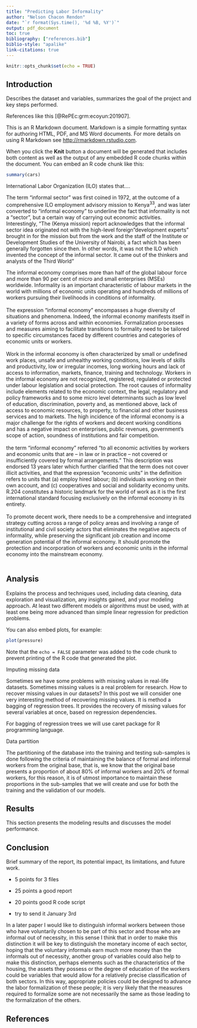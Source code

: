 ```yaml
---
title: "Predicting Labor Informality"
author: "Nelson Chacon Rendon"
date: "`r format(Sys.time(), '%d %B, %Y')`"
output: pdf_document
toc: true
bibliography: ["references.bib"]
biblio-style: "apalike"
link-citations: true
---
```


```r
knitr::opts_chunk$set(echo = TRUE)
```

## Introduction

Describes the dataset and variables, summarizes the goal of the project and key steps performed.

References like this [@RePEc:grm:ecoyun:201907].

This is an R Markdown document. Markdown is a simple formatting syntax for authoring HTML, PDF, and MS Word documents. For more details on using R Markdown see <http://rmarkdown.rstudio.com>.

When you click the **Knit** button a document will be generated that includes both content as well as the output of any embedded R code chunks within the document. You can embed an R code chunk like this:

```r
summary(cars)
```

International Labor Organization (ILO) states that....

The term "informal sector" was first coined in 1972, at the outcome of a comprehensive ILO employment advisory mission to Kenya^33^, and was later converted to "informal economy" to underline the fact that informality is not a "sector", but a certain way of carrying out economic activities. Interestingly, "The (Kenya mission) report acknowledges that the informal sector idea originated not with the high-level foreign "development experts" brought in for the mission but from the work and the staff of the Institute or Development Studies of the University of Nairobi, a fact which has been generally forgotten since then. In other words, it was not the ILO which invented the concept of the informal sector. It came out of the thinkers and analysts of the Third World"

The informal economy comprises more than half of the global labour force and more than 90 per cent of micro and small enterprises (MSEs) worldwide. Informality is an important characteristic of labour markets in the world with millions of economic units operating and hundreds of millions of workers pursuing their livelihoods in conditions of informality.\
\
The expression "informal economy" encompasses a huge diversity of situations and phenomena. Indeed, the informal economy manifests itself in a variety of forms across and within economies. Formalization processes and measures aiming to facilitate transitions to formality need to be tailored to specific circumstances faced by different countries and categories of economic units or workers.\
\
Work in the informal economy is often characterized by small or undefined work places, unsafe and unhealthy working conditions, low levels of skills and productivity, low or irregular incomes, long working hours and lack of access to information, markets, finance, training and technology. Workers in the informal economy are not recognized, registered, regulated or protected under labour legislation and social protection. The root causes of informality include elements related to the economic context, the legal, regulatory and policy frameworks and to some micro level determinants such as low level of education, discrimination, poverty and, as mentioned above, lack of access to economic resources, to property, to financial and other business services and to markets. The high incidence of the informal economy is a major challenge for the rights of workers and decent working conditions and has a negative impact on enterprises, public revenues, government's scope of action, soundness of institutions and fair competition.\
\
the term "informal economy" referred "to all economic activities by workers and economic units that are -- in law or in practice -- not covered or insufficiently covered by formal arrangements." This description was endorsed 13 years later which further clarified that the term does not cover illicit activities, and that the expression "economic units" in the definition refers to units that (a) employ hired labour; (b) individuals working on their own account, and (c) cooperatives and social and solidarity economy units. R.204 constitutes a historic landmark for the world of work as it is the first international standard focusing exclusively on the informal economy in its entirety.\
\
To promote decent work, there needs to be a comprehensive and integrated strategy cutting across a range of policy areas and involving a range of institutional and civil society actors that eliminates the negative aspects of informality, while preserving the significant job creation and income generation potential of the informal economy. It should promote the protection and incorporation of workers and economic units in the informal economy into the mainstream economy.\
\

## Analysis

Explains the process and techniques used, including data cleaning, data exploration and visualization, any insights gained, and your modeling approach. At least two different models or algorithms must be used, with at least one being more advanced than simple linear regression for prediction problems.

You can also embed plots, for example:

```r
plot(pressure)
```

Note that the `echo = FALSE` parameter was added to the code chunk to prevent printing of the R code that generated the plot.

Imputing missing data

Sometimes we have some problems with missing values in real-life datasets. Sometimes missing values is a real problem for research. How to recover missing values in our datasets? In this post we will consider one very interesting method of recovering missing values. It is method a bagging of regression trees. It provides the recovery of missing values for several variables at once, based on regression dependencies.

For bagging of regression trees we will use caret package for R programming language.

Data partition

The partitioning of the database into the training and testing sub-samples is done following the criteria of maintaining the balance of formal and informal workers from the original base, that is, we know that the original base presents a proportion of about 80% of informal workers and 20% of formal workers, for this reason, it is of utmost importance to maintain these proportions in the sub-samples that we will create and use for both the training and the validation of our models.

## Results

This section presents the modeling results and discusses the model performance.

## Conclusion

Brief summary of the report, its potential impact, its limitations, and future work.

-   5 points for 3 files

-   25 points a good report

-   20 points good R code script

-   try to send it January 3rd

In a later paper I would like to distinguish informal workers between those who have voluntarily chosen to be part of this sector and those who are informal out of necessity, in this sense I think that in order to make this distinction it will be key to distinguish the monetary income of each sector, hoping that the voluntary informals earn much more money than the informals out of necessity, another group of variables could also help to make this distinction, perhaps elements such as the characteristics of the housing, the assets they possess or the degree of education of the workers could be variables that would allow for a relatively precise classification of both sectors. In this way, appropriate policies could be designed to advance the labor formalization of these people; it is very likely that the measures required to formalize some are not necessarily the same as those leading to the formalization of the others.

## References

